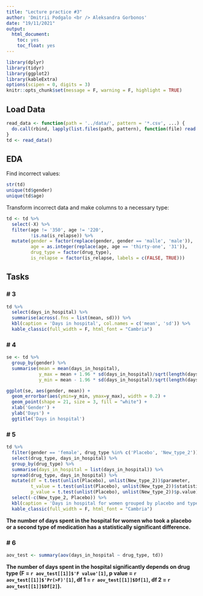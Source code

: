 ```yaml
---
title: "Lecture practice #3"
author: 'Dmitrii Podgalo <br /> Aleksandra Gorbonos'
date: "19/11/2021"
output:
  html_document: 
    toc: yes
    toc_float: yes
---
```


```r
library(dplyr)
library(tidyr)
library(ggplot2)
library(kableExtra)
options(scipen = 0, digits = 3)
knitr::opts_chunk$set(message = F, warning = F, highlight = TRUE)
```

## Load Data
```r
read_data <- function(path = '../data/', pattern = '*.csv', ...) {
  do.call(rbind, lapply(list.files(path, pattern), function(file) read.csv(paste0(path, file))))
}
td <- read_data()
```


## EDA
Find incorrect values:
```r
str(td)
unique(td$gender)
unique(td$age)
```

Transform incorrect data and make columns to a necessary type:
```r
td <- td %>% 
  select(-X) %>% 
  filter(age != '350', age != '220',
         !is.na(is_relapse)) %>%
  mutate(gender = factor(replace(gender, gender == 'malle', 'male')),
         age = as.integer(replace(age, age == 'thirty-one', '31')),
         drug_type = factor(drug_type),
         is_relapse = factor(is_relapse, labels = c(FALSE, TRUE)))
```

## Tasks
### # 3
```r
td %>% 
  select(days_in_hospital) %>% 
  summarise(across(.fns = list(mean, sd))) %>% 
  kbl(caption = 'Days in hospital', col.names = c('mean', 'sd')) %>%
  kable_classic(full_width = F, html_font = "Cambria")
```

### # 4
```r
se <- td %>% 
  group_by(gender) %>% 
  summarise(mean = mean(days_in_hospital),
            y_max = mean + 1.96 * sd(days_in_hospital)/sqrt(length(days_in_hospital)),
            y_min = mean - 1.96 * sd(days_in_hospital)/sqrt(length(days_in_hospital)))

ggplot(se, aes(gender, mean)) +
  geom_errorbar(aes(ymin=y_min, ymax=y_max), width = 0.2) +
  geom_point(shape = 21, size = 3, fill = "white") +
  xlab('Gender') +
  ylab('Days') +
  ggtitle('Days in hospital')
```

### # 5
```r
td %>% 
  filter(gender == 'female', drug_type %in% c('Placebo', 'New_type_2')) %>% 
  select(drug_type, days_in_hospital) %>% 
  group_by(drug_type) %>% 
  summarise(days_in_hospital = list(days_in_hospital)) %>% 
  spread(drug_type, days_in_hospital) %>% 
  mutate(df = t.test(unlist(Placebo), unlist(New_type_2))$parameter,
         t_value = t.test(unlist(Placebo), unlist(New_type_2))$statistic,
         p_value = t.test(unlist(Placebo), unlist(New_type_2))$p.value) %>% 
  select(-c(New_type_2, Placebo)) %>% 
  kbl(caption = 'Days in hospital for women grouped by placebo and type 2 drugs', col.names = c('df', 't value', 'p value')) %>%
  kable_classic(full_width = F, html_font = "Cambria")
```
**The number of days spent in the hospital for women who took a placebo or a second type of medication has a statistically significant difference.**

### # 6
```r
aov_test <- summary(aov(days_in_hospital ~ drug_type, td))
```
**The number of days spent in the hospital significantly depends on drug type (F = `r aov_test[[1]]$'F value'[1]`, p value = `r aov_test[[1]]$'Pr(>F)'[1]`, df 1 = `r aov_test[[1]]$Df[1]`, df 2 = `r aov_test[[1]]$Df[2]`).**
